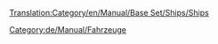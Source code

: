 [[Translation:Category/en/Manual/Base Set/Ships/Ships]]


{{en/Bilingual box|de
|Atrikel, die Schiffe, Häfen, Werften und Schiffsmanagement behandeln, sind hier aufgelistet.
|Articles relating to Ships, Docks and Ship management are listed here.}}
{{en/Catmore}}

[[Category:de/Manual/Fahrzeuge]]